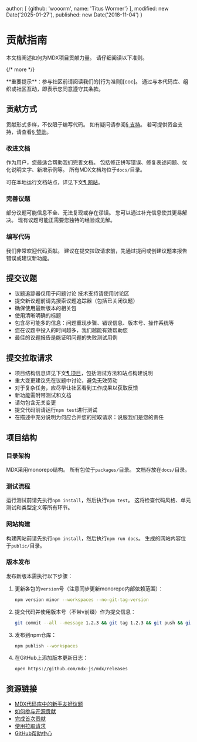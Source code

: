 
  author: [
    {github: 'wooorm', name: 'Titus Wormer'}
  ],
  modified: new Date('2025-01-27'),
  published: new Date('2018-11-04')
}

# 贡献指南

本文档阐述如何为MDX项目贡献力量。
请仔细阅读以下准则。

{/* more */}

<Note type="important">
  **重要提示**：参与社区前请阅读我们的[行为准则][coc]。
  通过与本代码库、组织或社区互动，即表示您同意遵守其条款。
</Note>

## 贡献方式

贡献形式多样，不仅限于编写代码。
如有疑问请参阅[§ 支持][support]。
若可提供资金支持，请查看[§ 赞助][sponsor]。

### 改进文档

作为用户，您最适合帮助我们完善文档。
包括修正拼写错误、修复表述问题、优化说明文字、新增示例等。
所有MDX文档均位于`docs/`目录。

可在本地运行文档站点，详见下文[¶ 网站][site]。

### 完善议题

部分议题可能信息不全、无法复现或存在谬误。
您可以通过补充信息使其更易解决。
现有议题可能正需要您独特的经验或见解。

### 编写代码

我们非常欢迎代码贡献。
建议在提交拉取请求前，先通过提问或创建议题来报告错误或建议新功能。

## 提交议题

* 议题追踪器仅用于问题讨论
  技术支持请使用讨论区
* 提交新议题前请先搜索议题追踪器（包括已关闭议题）
* 确保使用最新版本的相关包
* 使用清晰明确的标题
* 包含尽可能多的信息：问题重现步骤、错误信息、版本号、操作系统等
* 您在议题中投入的时间越多，我们越能有效帮助您
* 最佳的议题报告是能证明问题的失败测试用例

## 提交拉取请求

* 项目结构信息详见下文[¶ 项目][project]，包括测试方法和站点构建说明
* 重大变更建议先在议题中讨论，避免无效劳动
* 对于复杂任务，应尽早让社区看到工作成果以获取反馈
* 新功能需附带测试和文档
* 请勿包含无关变更
* 提交代码前请运行`npm test`进行测试
* 在描述中充分说明为何应合并您的拉取请求：说服我们是您的责任

## 项目结构

### 目录架构

MDX采用monorepo结构。
所有包位于`packages/`目录。
文档存放在`docs/`目录。

### 测试流程

运行测试前请先执行`npm install`，然后执行`npm test`。
这将检查代码风格、单元测试和类型定义等所有环节。

### 网站构建

构建网站前请先执行`npm install`，然后执行`npm run docs`。
生成的网站内容位于`public/`目录。

### 版本发布

发布新版本需执行以下步骤：

1. 更新各包的`version`号（注意同步更新monorepo内部依赖范围）：
   ```sh
   npm version minor --workspaces --no-git-tag-version
   ```
2. 提交代码并使用版本号（不带v前缀）作为提交信息：
   ```sh
   git commit --all --message 1.2.3 && git tag 1.2.3 && git push && git push --tags
   ```
3. 发布到npm仓库：
   ```sh
   npm publish --workspaces
   ```
4. 在GitHub上添加版本更新日志：
   ```sh
   open https://github.com/mdx-js/mdx/releases
   ```

## 资源链接

* [MDX代码库中的新手友好议题](https://github.com/mdx-js/mdx/labels/good%20first%20issue%20👋)
* [如何参与开源贡献](https://opensource.guide/how-to-contribute/)
* [完成首次贡献](https://medium.com/@vadimdemedes/making-your-first-contribution-de6576ddb190)
* [使用拉取请求](https://help.github.com/articles/about-pull-requests/)
* [GitHub帮助中心](https://help.github.com)

[coc]: https://github.com/mdx-js/.github/blob/main/code-of-conduct.md

[project]: #project

[site]: #site

[sponsor]: /community/sponsor/

[support]: /community/support/
